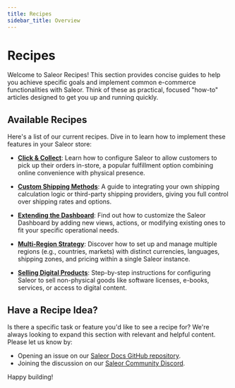 ```yaml
---
title: Recipes
sidebar_title: Overview
---
```



# Recipes

Welcome to Saleor Recipes! This section provides concise guides to help you achieve specific goals and implement common e-commerce functionalities with Saleor. Think of these as practical, focused "how-to" articles designed to get you up and running quickly.


## Available Recipes

Here's a list of our current recipes. Dive in to learn how to implement these features in your Saleor store:

*   **[Click & Collect](./click-and-collect.mdx)**: Learn how to configure Saleor to allow customers to pick up their orders in-store, a popular fulfillment option combining online convenience with physical presence.

*   **[Custom Shipping Methods](./custom-shipping.mdx)**: A guide to integrating your own shipping calculation logic or third-party shipping providers, giving you full control over shipping rates and options.

*   **[Extending the Dashboard](./extending-dashboard.mdx)**: Find out how to customize the Saleor Dashboard by adding new views, actions, or modifying existing ones to fit your specific operational needs.

*   **[Multi-Region Strategy](./multi-region.mdx)**: Discover how to set up and manage multiple regions (e.g., countries, markets) with distinct currencies, languages, shipping zones, and pricing within a single Saleor instance.

*   **[Selling Digital Products](./digital-products.mdx)**: Step-by-step instructions for configuring Saleor to sell non-physical goods like software licenses, e-books, services, or access to digital content.

## Have a Recipe Idea?

Is there a specific task or feature you'd like to see a recipe for? We're always looking to expand this section with relevant and helpful content. Please let us know by:
*   Opening an issue on our [Saleor Docs GitHub repository](https://github.com/saleor/saleor-docs/issues).
*   Joining the discussion on our [Saleor Community Discord](https://saleor.io/discord).

Happy building!
